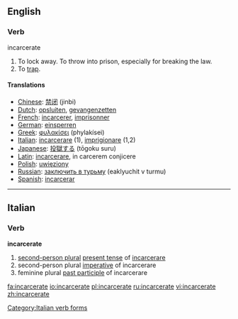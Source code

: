 ==English==

===Verb===
;incarcerate

#To lock away.  To throw into prison, especially for breaking the law.
#To [[trap]].

====Translations====
*[[Chinese]]: [[禁闭]] (jinbi)
*[[Dutch]]: [[opsluiten]], [[gevangenzetten]]
*[[French]]: [[incarcerer]], [[imprisonner]]
*[[German]]: [[einsperren]]
*[[Greek]]: [[φυλακίσει]] (phylakísei)
*[[Italian]]: [[incarcerare]] (1), [[imprigionare]] (1,2)
*[[Japanese]]: [[投獄する]] (tōgoku suru)
*[[Latin]]: [[incarcerare]], in carcerem conjicere
*[[Polish]]: [[uwięziony]]
*[[Russian]]: [[заключить в турьму]] (eaklyuchit v turmu)
*[[Spanish]]: [[incarcerar]]
----

==Italian==
===Verb===
'''incarcerate'''

# [[second-person plural]] [[present tense]] of [[incarcerare]]
# second-person plural [[imperative]] of incarcerare
# feminine plural [[past participle]] of incarcerare

[[Category:Italian verb forms]]

[[fa:incarcerate]]
[[io:incarcerate]]
[[pl:incarcerate]]
[[ru:incarcerate]]
[[vi:incarcerate]]
[[zh:incarcerate]]